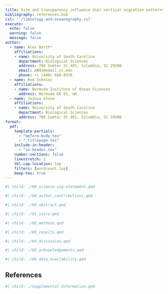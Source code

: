 ```yaml
---
title: Size and transparency influence diel vertical migration patterns in copepods.
bibliography: references.bib
csl: './limnology-and-oceanography.csl'
execute:
  echo: false
  warning: false
  message: false
author:
  - name: Alex Barth*
    affiliations:
    - name: University of South Carolina
      department: Biological Sciences
      address: 700 Sumter St 401, Columbia, SC 29208
      email: AB93@email.sc.edu
      phone: +1 (440) 668-8376
  - name: Rod Johnson
    affiliations: 
    - name: Bermuda Institute of Ocean Sciences
      address: Bermuda GE 01, UK
  - name: Joshua Stone
    affiliations:
    - name: University of South Carolina
      department: Biological Sciences
      address: 700 Sumter St 401, Columbia, SC 29208
format:
  pdf:
    template-partials:
      - "before-body.tex"
      - "_titlepage.tex"
    include-in-header:
      - "in-header.tex"
    number-sections: false
    linestretch: 2
    tbl-cap-location: top
    filters: [wordcount.lua]
    keep-tex: true
---
```



```r
#| child: ./00_science-sig-statement.qmd
```


```r
#| child: ./00_author_contributions.qmd
```


```r
#| child: ./00_abstract.qmd
```


```r
#| child: ./01_intro.qmd
```

```r
#| child: ./02_methods.qmd
```

```r
#| child: ./03_results.qmd
```

```r
#| child: ./04_discussion.qmd
```

```r
#| child: ./05_acknowledgements.qmd
```

```r
#| child: ./06_data_availability.qmd
```
## References
::: {#refs}
:::



```r
#| child: ./Supplemental Information.qmd
```

